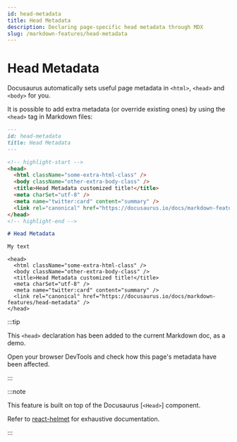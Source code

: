 ```yaml
---
id: head-metadata
title: Head Metadata
description: Declaring page-specific head metadata through MDX
slug: /markdown-features/head-metadata
---
```


# Head Metadata

Docusaurus automatically sets useful page metadata in `<html>`, `<head>` and `<body>` for you.

It is possible to add extra metadata (or override existing ones) by using the `<head>` tag in Markdown files:

```md title="markdown-features-head-metadata.mdx"
---
id: head-metadata
title: Head Metadata
---

<!-- highlight-start -->
<head>
  <html className="some-extra-html-class" />
  <body className="other-extra-body-class" />
  <title>Head Metadata customized title!</title>
  <meta charSet="utf-8" />
  <meta name="twitter:card" content="summary" />
  <link rel="canonical" href="https://docusaurus.io/docs/markdown-features/head-metadata" />
</head>
<!-- highlight-end -->

# Head Metadata

My text
```

```mdx-code-block
<head>
  <html className="some-extra-html-class" />
  <body className="other-extra-body-class" />
  <title>Head Metadata customized title!</title>
  <meta charSet="utf-8" />
  <meta name="twitter:card" content="summary" />
  <link rel="canonical" href="https://docusaurus.io/docs/markdown-features/head-metadata" />
</head>
```

:::tip

This `<head>` declaration has been added to the current Markdown doc, as a demo.

Open your browser DevTools and check how this page's metadata have been affected.

:::

:::note

This feature is built on top of the Docusaurus [`<Head>`] component.

Refer to [react-helmet](https://github.com/nfl/react-helmet) for exhaustive documentation.

:::

